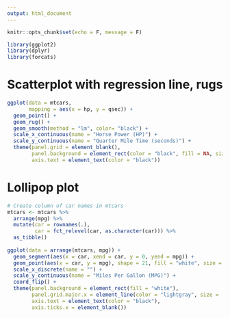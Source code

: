 ```yaml
---
output: html_document
---
```


```r
knitr::opts_chunk$set(echo = F, message = F)

library(ggplot2)
library(dplyr)
library(forcats)
```

# Scatterplot with regression line, rugs

```r
ggplot(data = mtcars,
       mapping = aes(x = hp, y = qsec)) +
  geom_point() + 
  geom_rug() +
  geom_smooth(method = "lm", color= "black") +
  scale_x_continuous(name = "Horse Power (HP)") +
  scale_y_continuous(name = "Quarter Mile Time (seconds)") +
  theme(panel.grid = element_blank(),
        panel.background = element_rect(color = "black", fill = NA, size = 1),
        axis.text = element_text(color = "black"))
```

# Lollipop plot

```r
# Create column of car names in mtcars
mtcars <- mtcars %>%
  arrange(mpg) %>%
  mutate(car = rownames(.),
         car = fct_relevel(car, as.character(car))) %>%
  as_tibble()
  
ggplot(data = arrange(mtcars, mpg)) +
  geom_segment(aes(x = car, xend = car, y = 0, yend = mpg)) +
  geom_point(aes(x = car, y = mpg), shape = 21, fill = "white", size = 3) +
  scale_x_discrete(name = "") +
  scale_y_continuous(name = "Miles Per Gallon (MPG)") +
  coord_flip() +
  theme(panel.background = element_rect(fill = "white"),
        panel.grid.major.x = element_line(color = "lightgray", size = .2),
        axis.text = element_text(color = "black"),
        axis.ticks.x = element_blank())
```